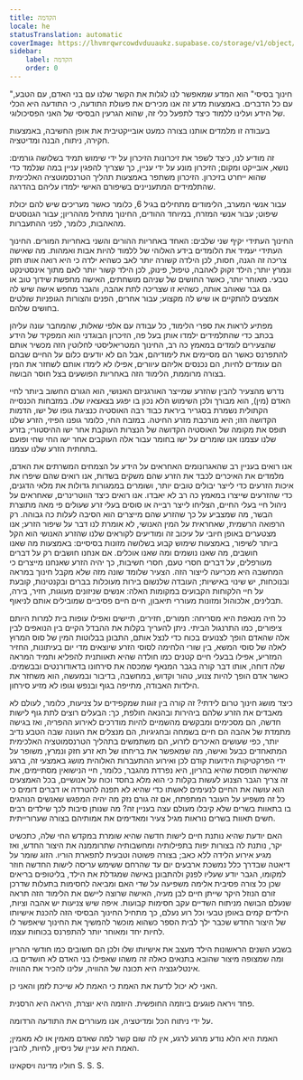 ```yaml
---
title: הקדמה
locale: he
statusTranslation: automatic
coverImage: https://lhvmrqwrcowdvduuaukz.supabase.co/storage/v1/object/public/strapi-uploads/small_cover-educacion-fundamental.webp-2d51a7828a2b1309555be27f7e2a61a0.webp
sidebar:
    label: הקדמה
    order: 0
---
```

"חינוך בסיסי" הוא המדע שמאפשר לנו לגלות את הקשר שלנו עם בני האדם, עם הטבע, עם כל הדברים. באמצעות מדע זה אנו מכירים את פעולת התודעה, כי התודעה היא הכלי של הידע ועלינו ללמוד כיצד לתפעל כלי זה, שהוא הגרעין הבסיסי של האני הפסיכולוגי.

בעבודה זו מלמדים אותנו בצורה כמעט אובייקטיבית את אופן החשיבה, באמצעות חקירה, ניתוח, הבנה ומדיטציה.

זה מודיע לנו, כיצד לשפר את זיכרונות הזיכרון על ידי שימוש תמיד בשלושה גורמים: נושא, אובייקט ומקום; הזיכרון מונע על ידי עניין, כך שצריך להפגין עניין במה שנלמד כדי שהוא ייחרט בזיכרון. הזיכרון משתפר באמצעות תהליך הטרנסמוטציה האלכימית שהתלמידים המתעניינים בשיפורם האישי ילמדו עליהם בהדרגה.

עבור אנשי המערב, הלימודים מתחילים בגיל 6, כלומר כאשר מעריכים שיש להם יכולת שיפוט; עבור אנשי המזרח, במיוחד ההודים, החינוך מתחיל מההריון; עבור הגנוסטים מהאהבות, כלומר, לפני ההתעברות.

החינוך העתידי יקיף שני שלבים: האחד באחריות ההורים והשני באחריות המורים. החינוך העתידי יעמיד את הלומדים בידע האלוהי של ללמוד להיות אבות ואמהות. מה שאישה צריכה זה הגנה, חסות, לכן הילדה קשורה יותר לאב כשהיא ילדה כי היא רואה אותו חזק ונמרץ יותר; הילד זקוק לאהבה, טיפול, פינוק, לכן הילד קשור יותר לאם מתוך אינסטינקט טבעי. מאוחר יותר, כאשר החושים של שניהם מושחתים, האישה מחפשת שידוך טוב או גם גבר שאוהב אותה, כשהיא זו שצריכה לתת אהבה, והגבר מחפש אישה שיש לה אמצעים להתקיים או שיש לה מקצוע; עבור אחרים, הפנים והצורות הגופניות שולטים בחושים שלהם.

מפתיע לראות את ספרי הלימוד, כל עבודה עם אלפי שאלות, שהמחבר עונה עליהן בכתב כדי שהתלמידים ילמדו אותן בעל פה, הזיכרון הבוגדני הוא המפקיד של הידע שהצעירים לומדים במאמץ כה רב, החינוך המטריאליסטי לחלוטין הזה מכשיר אותם להתפרנס כאשר הם מסיימים את לימודיהם, אבל הם לא יודעים כלום על החיים שבהם הם עומדים לחיות, הם נכנסים אליהם עיוורים, אפילו לא לימדו אותם לשחזר את המין בצורה מרוממת, הלימוד הזה באחריות הפושעים בצל חוסר הבושה.

נדרש מהצעיר להבין שהזרע שמייצר האורגניזם האנושי, הוא הגורם החשוב ביותר לחיי האדם (מין), הוא מבורך ולכן השימוש הלא נכון בו יפגע בצאצאיו שלו. במזבחות הכנסייה הקתולית נשמרת בסגריר ביראת כבוד רבה האוסטיה כנציגת גופו של ישו, הדמות הקדושה הזו; היא מורכבת מזרע החיטה. במזבח החי, כלומר גופנו הפיזי, הזרע שלנו תופס את מקומה של האוסטיה הקדושה של הנצרות העוקבת אחר ישו ההיסטורי; בזרע שלנו עצמנו אנו שומרים על ישו בחומר עבור אלה העוקבים אחר ישו החי שחי ופועם בתחתית הזרע שלנו עצמנו.

אנו רואים בעניין רב שהאגרונומים האחראים על הידע על הצמחים המשרתים את האדם, מלמדים את האיכרים לכבד את הזרע שהם משקים בשדות, אנו רואים שהם שיפרו את איכות הזרעים כדי לייצר יבולים טובים יותר, ושומרים בממגורות גדולות את מלאי הדגנים, כדי שהזרעים שייצרו במאמץ כה רב לא יאבדו. אנו רואים כיצד הווטרינרים, שאחראים על ניהול חיי בעלי החיים, הצליחו לייצר רבייה או סוסים בעלי זרע שעולים פי מאה מתוצרת הבשר, מה שמצביע על כך שהזרע שהם מייצרים הוא הסיבה לעלות כה גבוהה. רק הרפואה הרשמית, שאחראית על המין האנושי, לא אומרת לנו דבר על שיפור הזרע; אנו מצטערים באופן חיובי על עיכוב זה ומודיעים לקוראים שלנו שהזרע האנושי הוא הקל ביותר לשיפור, באמצעות שימוש קבוע בשלושה מזונות בסיסיים: באמצעות מה שאנו חושבים, מה שאנו נושמים ומה שאנו אוכלים. אם אנחנו חושבים רק על דברים מעורפלים, על דברים חסרי טעם, חסרי חשיבות, כך יהיה הזרע שאנחנו מייצרים כי המחשבה היא מכריעה לייצור הזה. הצעיר שלומד שונה מזה שלא מקבל חינוך במראה ובנוכחות, יש שינוי באישיות; העובדה שלנשום בירות מעוכלות בברים ובקנטינות, קובעת על חיי הלקוחות הקבועים במקומות האלה: אנשים שניזונים מעוגות, חזיר, בירה, תבלינים, אלכוהול ומזונות מעוררי תיאבון, חיים חיים פסיביים שמובילים אותם לניאוף.

כל חיה מנאפת היא מסריחה: חמורים, חזירים, תיישים ואפילו עופות בית למרות היותם ציפורים, כמו התרנגול הביתי. ניתן להעריך בקלות את ההבדל הקיים בין הנואפים לבין אלה שהאדם הופך לצנועים בכוח כדי לנצל אותם, התבונן בבלוטות המין של סוס המרוץ לאלה של סוסי המשא, בין שורי הלחימה לסוסי הזרע שיוצאים מדי יום בעיתונות, החזיר המזריע, אפילו בבעלי חיים קטנים כמו חולדה שהיא תאוותנית להפליא ותמיד המראה שלה דוחה, אותו דבר קורה בגבר המנאף שמכסה את סירחונו בדאודורנטים ובבשמים. כאשר אדם הופך להיות צנוע, טהור וקדוש, במחשבה, בדיבור ובמעשה, הוא משחזר את הילדות האבודה, מתייפה בגוף ובנפש וגופו לא מזיע סירחון.

כיצד מושג חינוך טרום לידתי? זה קורה בין זוגות שמקפידים על צניעות, כלומר, לעולם לא מאבדים את הזרע שלהם ביהירות ובהנאה חולפת, כך: הבעלים רוצים לתת גוף לישות חדשה, הם מסכימים ומבקשים מהשמיים להיות מודרכים לאירוע ההפריה, ואז בגישה מתמדת של אהבה הם חיים בשמחה ובחגיגיות, הם מנצלים את העונה שבה הטבע נדיב יותר, כפי שעושים האיכרים לזרוע, הם משתמשים בתהליך הטרנסמוטציה האלכימית המתאחדים כבעל ואישה, מה שמאפשר את בריחתו של תא זרע חזק ונמרץ, משופר על ידי הפרקטיקות הידועות קודם לכן ואירוע ההתעברות האלוהית מושג באמצעי זה, ברגע שהאישה תופסת שהיא בהריון, היא נפרדת מהגבר, כלומר, חיי הנישואין מסתיימים, את זה צריך הגבר הצנוע לעשות בקלות כי הוא מלא בחסד וכוח על אנושיים, בכל האמצעים הוא עושה את החיים לנעימים לאשתו כדי שהיא לא תפנה להטרדה או דברים דומים כי כל זה משפיע על העובר המתפתח, אם זה גורם נזק מה יהיה המפגש שאנשים הנוהגים בו בתאוות בשרים שלא קיבלו מעולם עצה בעניין זה? מה שנותן סיבות לכך שילדים רבים חשים תאוות בשרים נוראות מגיל צעיר ומאדימים את אמותיהם בצורה שערורייתית.

האם יודעת שהיא נותנת חיים לישות חדשה שהיא שומרת במקדש החי שלה, כתכשיט יקר, נותנת לה בצורות יפות בתפילותיה ומחשבותיה שתרוממנה את היצור החדש, ואז מגיע אירוע הלידה ללא כאב; בצורה פשוטה וטבעית לתפארת הוריו. הזוג שומר על דיאטה שבדרך כלל נמשכת ארבעים יום עד שהרחם ששימש עריסה לישות החדשה חוזר למקומו, הגבר יודע שעליו לפנק ולהתבונן באישה שמגדלת את הילד, בליטופים בריאים שכן כל צורה פסיבית אלימה משפיעה על שדי האם ומביאה לחסימות בתעלות שדרכן זורם הנוזל היקר שייתן חיים לבן מעיה, האישה שרוצה ליישם את הלימוד הזה תראה שנעלם הבושה מניתוח השדיים עקב חסימות קבועות. איפה שיש צניעות יש אהבה וציות, הילדים קמים באופן טבעי וכל רוע נעלם, כך מתחיל החינוך הבסיסי הזה להכנת אישיותו של היצור החדש שכבר ילך לבית הספר כשהוא מוכשר להמשיך את החינוך שיאפשר לו לחיות יחד ומאוחר יותר להתפרנס בכוחות עצמו.

בשבע השנים הראשונות הילד מעצב את אישיותו שלו ולכן הם חשובים כמו חודשי ההריון ומה שמצופה מיצור שהובא בתנאים כאלה זה משהו שאפילו בני האדם לא חושדים בו. אינטליגנציה היא תכונה של ההוויה, עלינו להכיר את ההוויה.

האני לא יכול לדעת את האמת כי האמת לא שייכת לזמן והאני כן.

פחד ויראה פוגעים ביוזמה החופשית. היוזמה היא יוצרת, היראה היא הרסנית.

על ידי ניתוח הכל ומדיטציה, אנו מעוררים את התודעה הרדומה.

האמת היא הלא נודע מרגע לרגע, אין לה שום קשר למה שאדם מאמין או לא מאמין; האמת היא עניין של ניסיון, לחיות, להבין.

חוליו מדינה ויסקאינו
S. S. S.
